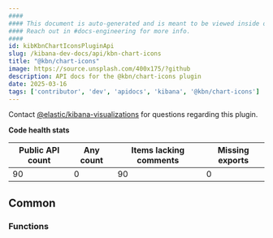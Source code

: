 ```yaml
---
####
#### This document is auto-generated and is meant to be viewed inside our experimental, new docs system.
#### Reach out in #docs-engineering for more info.
####
id: kibKbnChartIconsPluginApi
slug: /kibana-dev-docs/api/kbn-chart-icons
title: "@kbn/chart-icons"
image: https://source.unsplash.com/400x175/?github
description: API docs for the @kbn/chart-icons plugin
date: 2025-03-16
tags: ['contributor', 'dev', 'apidocs', 'kibana', '@kbn/chart-icons']
---
```




Contact [@elastic/kibana-visualizations](https://github.com/orgs/elastic/teams/kibana-visualizations) for questions regarding this plugin.

**Code health stats**

| Public API count  | Any count | Items lacking comments | Missing exports |
|-------------------|-----------|------------------------|-----------------|
| 90 | 0 | 90 | 0 |

## Common

### Functions
<DocDefinitionList data={kbnChartIconsObj.common.functions}/>


